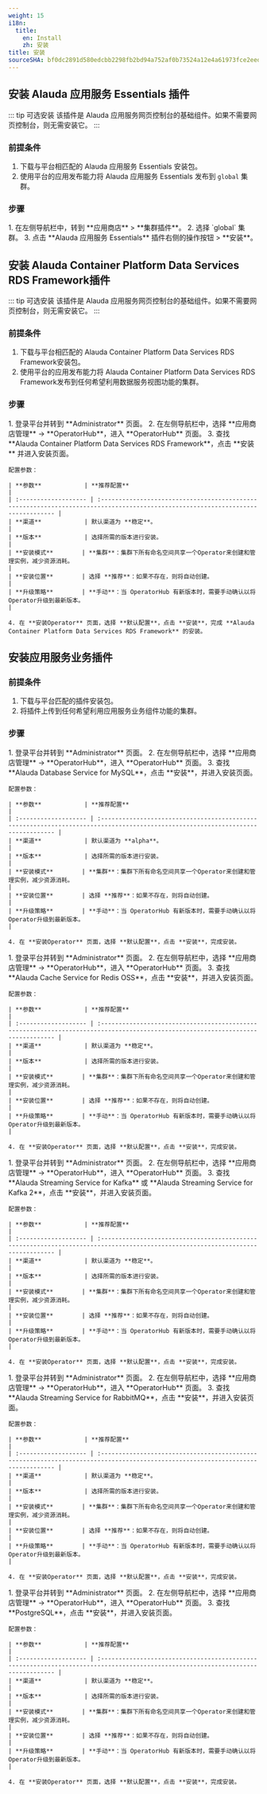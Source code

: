 ```yaml
---
weight: 15
i18n:
  title:
    en: Install
    zh: 安装
title: 安装
sourceSHA: bf0dc2891d580edcbb2298fb2bd94a752af0b73524a12e4a61973fce2eedd046
---
```


## 安装 Alauda 应用服务 Essentials 插件

::: tip 可选安装
该插件是 Alauda 应用服务网页控制台的基础组件。如果不需要网页控制台，则无需安装它。
:::

### 前提条件

1. 下载与平台相匹配的 Alauda 应用服务 Essentials 安装包。
2. 使用平台的应用发布能力将 Alauda 应用服务 Essentials 发布到 `global` 集群。

### 步骤

<Tabs>
  <Tab label="网页控制台">
    1. 在左侧导航栏中，转到 **应用商店** > **集群插件**。
    2. 选择 `global` 集群。
    3. 点击 **Alauda 应用服务 Essentials** 插件右侧的操作按钮 > **安装**。
  </Tab>
</Tabs>

## 安装 Alauda Container Platform Data Services RDS Framework插件

::: tip 可选安装
该插件是 Alauda 应用服务网页控制台的基础组件。如果不需要网页控制台，则无需安装它。
:::

### 前提条件

1. 下载与平台相匹配的 Alauda Container Platform Data Services RDS Framework安装包。
2. 使用平台的应用发布能力将 Alauda Container Platform Data Services RDS Framework发布到任何希望利用数据服务视图功能的集群。

### 步骤

<Tabs>
  <Tab label="网页控制台">
    1. 登录平台并转到 **Administrator** 页面。
    2. 在左侧导航栏中，选择 **应用商店管理** -> **OperatorHub**，进入 **OperatorHub** 页面。
    3. 查找 **Alauda Container Platform Data Services RDS Framework**，点击 **安装** 并进入安装页面。

    配置参数：

    | **参数**            | **推荐配置**                                                                                                                       |
    | :------------------- | :------------------------------------------------------------------------------------------------------------------------------- |
    | **渠道**            | 默认渠道为 **稳定**。                                                                                                              |
    | **版本**            | 选择所需的版本进行安装。                                                                                                          |
    | **安装模式**        | **集群**：集群下所有命名空间共享一个Operator来创建和管理实例，减少资源消耗。                                                            |
    | **安装位置**        | 选择 **推荐**：如果不存在，则将自动创建。                                                                                           |
    | **升级策略**        | **手动**：当 OperatorHub 有新版本时，需要手动确认以将Operator升级到最新版本。                                                             |

    4. 在 **安装Operator** 页面，选择 **默认配置**，点击 **安装**，完成 **Alauda Container Platform Data Services RDS Framework** 的安装。
  </Tab>
</Tabs>

## 安装应用服务业务插件

### 前提条件

1. 下载与平台匹配的插件安装包。
2. 将插件上传到任何希望利用应用服务业务组件功能的集群。

### 步骤

<Tabs>
  <Tab label="MySQL">
    1. 登录平台并转到 **Administrator** 页面。
    2. 在左侧导航栏中，选择 **应用商店管理** -> **OperatorHub**，进入 **OperatorHub** 页面。
    3. 查找 **Alauda Database Service for MySQL**，点击 **安装**，并进入安装页面。


    配置参数：

    | **参数**            | **推荐配置**                                                                                                                       |
    | :------------------- | :------------------------------------------------------------------------------------------------------------------------------- |
    | **渠道**            | 默认渠道为 **alpha**。                                                                                                             |
    | **版本**            | 选择所需的版本进行安装。                                                                                                          |
    | **安装模式**        | **集群**：集群下所有命名空间共享一个Operator来创建和管理实例，减少资源消耗。                                                            |
    | **安装位置**        | 选择 **推荐**：如果不存在，则将自动创建。                                                                                           |
    | **升级策略**        | **手动**：当 OperatorHub 有新版本时，需要手动确认以将Operator升级到最新版本。                                                             |

    4. 在 **安装Operator** 页面，选择 **默认配置**，点击 **安装**，完成安装。
  </Tab>

  <Tab label="Redis">
    1. 登录平台并转到 **Administrator** 页面。
    2. 在左侧导航栏中，选择 **应用商店管理** -> **OperatorHub**，进入 **OperatorHub** 页面。
    3. 查找 **Alauda Cache Service for Redis OSS**，点击 **安装**，并进入安装页面。


    配置参数：

    | **参数**            | **推荐配置**                                                                                                                       |
    | :------------------- | :------------------------------------------------------------------------------------------------------------------------------- |
    | **渠道**            | 默认渠道为 **稳定**。                                                                                                              |
    | **版本**            | 选择所需的版本进行安装。                                                                                                          |
    | **安装模式**        | **集群**：集群下所有命名空间共享一个Operator来创建和管理实例，减少资源消耗。                                                            |
    | **安装位置**        | 选择 **推荐**：如果不存在，则将自动创建。                                                                                           |
    | **升级策略**        | **手动**：当 OperatorHub 有新版本时，需要手动确认以将Operator升级到最新版本。                                                             |

    4. 在 **安装Operator** 页面，选择 **默认配置**，点击 **安装**，完成安装。
  </Tab>

  <Tab label="Kafka">
    1. 登录平台并转到 **Administrator** 页面。
    2. 在左侧导航栏中，选择 **应用商店管理** -> **OperatorHub**，进入 **OperatorHub** 页面。
    3. 查找 **Alauda Streaming Service for Kafka** 或 **Alauda Streaming Service for Kafka 2**，点击 **安装**，并进入安装页面。

    配置参数：

    | **参数**            | **推荐配置**                                                                                                                       |
    | :------------------- | :------------------------------------------------------------------------------------------------------------------------------- |
    | **渠道**            | 默认渠道为 **稳定**。                                                                                                              |
    | **版本**            | 选择所需的版本进行安装。                                                                                                          |
    | **安装模式**        | **集群**：集群下所有命名空间共享一个Operator来创建和管理实例，减少资源消耗。                                                            |
    | **安装位置**        | 选择 **推荐**：如果不存在，则将自动创建。                                                                                           |
    | **升级策略**        | **手动**：当 OperatorHub 有新版本时，需要手动确认以将Operator升级到最新版本。                                                             |

    4. 在 **安装Operator** 页面，选择 **默认配置**，点击 **安装**，完成安装。
  </Tab>

  <Tab label="RabbitMQ">
    1. 登录平台并转到 **Administrator** 页面。
    2. 在左侧导航栏中，选择 **应用商店管理** -> **OperatorHub**，进入 **OperatorHub** 页面。
    3. 查找 **Alauda Streaming Service for RabbitMQ**，点击 **安装**，并进入安装页面。

    配置参数：

    | **参数**            | **推荐配置**                                                                                                                       |
    | :------------------- | :------------------------------------------------------------------------------------------------------------------------------- |
    | **渠道**            | 默认渠道为 **稳定**。                                                                                                              |
    | **版本**            | 选择所需的版本进行安装。                                                                                                          |
    | **安装模式**        | **集群**：集群下所有命名空间共享一个Operator来创建和管理实例，减少资源消耗。                                                            |
    | **安装位置**        | 选择 **推荐**：如果不存在，则将自动创建。                                                                                           |
    | **升级策略**        | **手动**：当 OperatorHub 有新版本时，需要手动确认以将Operator升级到最新版本。                                                             |

    4. 在 **安装Operator** 页面，选择 **默认配置**，点击 **安装**，完成安装。
  </Tab>

  <Tab label="PostgreSQL">
    1. 登录平台并转到 **Administrator** 页面。
    2. 在左侧导航栏中，选择 **应用商店管理** -> **OperatorHub**，进入 **OperatorHub** 页面。
    3. 查找 **PostgreSQL**，点击 **安装**，并进入安装页面。

    配置参数：

    | **参数**            | **推荐配置**                                                                                                                       |
    | :------------------- | :------------------------------------------------------------------------------------------------------------------------------- |
    | **渠道**            | 默认渠道为 **稳定**。                                                                                                              |
    | **版本**            | 选择所需的版本进行安装。                                                                                                          |
    | **安装模式**        | **集群**：集群下所有命名空间共享一个Operator来创建和管理实例，减少资源消耗。                                                            |
    | **安装位置**        | 选择 **推荐**：如果不存在，则将自动创建。                                                                                           |
    | **升级策略**        | **手动**：当 OperatorHub 有新版本时，需要手动确认以将Operator升级到最新版本。                                                             |

    4. 在 **安装Operator** 页面，选择 **默认配置**，点击 **安装**，完成安装。
  </Tab>
</Tabs>
